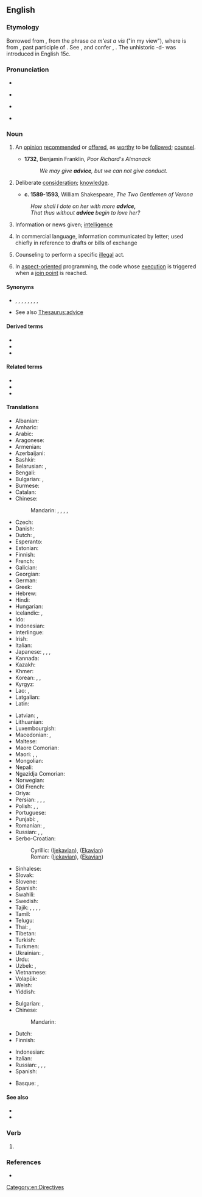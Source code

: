 ==English==
{{wikipedia}}

===Etymology===
Borrowed from {{bor|en|fro|avis}}, from the phrase ''ce m'est a vis'' ("in my view"), where {{m|fro|vis}} is from {{der|en|la|visus}}, past participle of {{m|la|videre||to see}}. See {{m|en|vision}}, and confer {{m|en|avise}}, {{m|en|advise}}. The unhistoric -d- was introduced in English 15c.

===Pronunciation===
* {{audio|en-us-advice.ogg|Audio (US)|lang=en}}
* {{a|RP}} {{IPA|/ədˈvaɪs/|lang=en}}
* {{a|US}} {{IPA|/ædˈvaɪs/|lang=en}}
* {{rhymes|aɪs|lang=en}}

===Noun===
{{en-noun|~}}

# {{lb|en|uncountable}} An [[opinion]] [[recommend]]ed or [[offer]]ed, as [[worthy]] to be [[follow]]ed; [[counsel]].
#: {{ux|en|She was offered various piece of '''advice''' on what to do with her new-found wealth.}}
#* '''1732''', Benjamin Franklin, ''Poor Richard's Almanack''
#*: ''We may give '''advice''', but we can not give conduct.''
# {{lb|en|uncountable|obsolete}} Deliberate [[consideration]]; [[knowledge]].
#* '''c. 1589-1593''', William Shakespeare, ''The Two Gentlemen of Verona''
#: ''How shall I dote on her with more '''advice,'''<br> That thus without '''advice''' begin to love her?''
# {{lb|en|archaic|commonly in plural}} Information or news given; [[intelligence]]
#: {{ux|en|late '''advices''' from France}}
# {{lb|en|uncountable}} In commercial language, information communicated by letter; used chiefly in reference to drafts or bills of exchange
#: {{ux|en|a letter of '''advice'''}}
#: {{rfquotek|McElrath}}
# {{lb|en|uncountable|legal}} Counseling to perform a specific [[illegal]] act.
#: {{rfquotek|Wharton}}
# {{lb|en|countable|programming}} In [[aspect-oriented]] programming, the code whose [[execution]] is triggered when a [[join point]] is reached.

====Synonyms====
* {{l|en|counsel}}, {{l|en|suggestion}}, {{l|en|recommendation}}, {{l|en|rede}}, {{l|en|admonition}}, {{l|en|exhortation}}, {{l|en|information}}, {{l|en|tip}}, {{l|en|notice}}
* See also [[Thesaurus:advice]]

====Derived terms====
* {{l|en|advice boat}}
* {{l|en|adviceful}}
* {{l|en|avizefull}}

====Related terms====
* {{l|en|advise}}
* {{l|en|adviso}}
* {{l|en|aviso}}

====Translations====
{{trans-top|opinion recommended or offered, as worthy to be followed; counsel}}
* Albanian: {{t+|sq|këshillë|f}}
* Amharic: {{t|am|ምክር}}
* Arabic: {{t|ar|نَصِيحَة|f}}
* Aragonese: {{t|an|consello|m}}
* Armenian: {{t+|hy|խորհուրդ}}
* Azerbaijani: {{t+|az|məsləhət}}
* Bashkir: {{t|ba|кәңәш|sc=Cyrl}}
* Belarusian: {{t|be|пара́да|f}}, {{t|be|саве́т|m}}
* Bengali: {{t|bn|পরামর্শ|tr=pôramôrśô}}
* Bulgarian: {{t+|bg|съве́т|m}}, {{t+|bg|препоръ̀ка|f}}
* Burmese: {{t+|my|အကြံပေးချက်}}
* Catalan: {{t+|ca|consell|m}}
* Chinese:
*: Mandarin: {{t+|cmn|勸告}}, {{t+|cmn|劝告|tr=quàngào}}, {{t+|cmn|忠告|tr=zhōnggào}}, {{t+|cmn|建議}}, {{t+|cmn|建议|tr=jiànyì}}
* Czech: {{t+|cs|rada|f}}
* Danish: {{t|da|råd|n}}
* Dutch: {{t+|nl|raad|m}}, {{t+|nl|advies|n}}
* Esperanto: {{t|eo|konsilo}}
* Estonian: {{t|et|nõu}}
* Finnish: {{t+|fi|neuvo}}
* French: {{t+|fr|conseil|m}}
* Galician: {{t|gl|consello|m}}
* Georgian: {{t|ka|რჩევა}}
* German: {{t+|de|Rat|m}}
* Greek: {{t+|el|συμβουλή|f}}
* Hebrew: {{t+|he|עֵצָה|f|tr=eitsá}}
* Hindi: {{t+|hi|सलाह|f}}
* Hungarian: {{t+|hu|tanács}}
* Icelandic: {{t+|is|ráð|n}}, {{t|is|ábending|f}}
* Ido: {{t+|io|konsilo}}
* Indonesian: {{t+|id|advis}}
* Interlingue: {{t|ie|consilie}}
* Irish: {{t|ga|airle|f}}
* Italian: {{t+|it|consiglio|m}}
* Japanese: {{t+|ja|助言|tr=じょげん, jogen}}, {{t+|ja|注意|tr=ちゅうい, chūi}}, {{t+|ja|忠告|tr=ちゅうこく, chūkoku}}, {{t+|ja|アドバイス|tr=adobaisu}}
* Kannada: {{t-needed|kn}}
* Kazakh: {{t+|kk|кеңес}}
* Khmer: {{t+|km|ដំបូន្មាន|tr=dɑmboon mien}}
* Korean: {{t+|ko|조언}}, {{t+|ko|충고}}, {{t+|ko|권고}}
* Kyrgyz: {{t+|ky|кеңеш}}
* Lao: {{t|lo|ຄຳແນະນຳ}}, {{t|lo|ປະກອນ}}
* Latgalian: {{t|ltg|padūms}}
* Latin: {{t|la|cōnsilium|n}}
{{trans-mid}}
* Latvian: {{t|lv|padoms|m}}, {{t|lv|padoms}}
* Lithuanian: {{t|lt|patarimas|m}}
* Luxembourgish: {{t+|lb|Rot|m}}
* Macedonian: {{t|mk|со́вет|m}}, {{t|mk|препо́рака|f}}
* Maltese: {{t|mt|parir|m}}
* Maore Comorian: {{t|swb|fikira}}
* Maori: {{t|mi|whakamāherehere}}, {{t|mi|kupu āwhina}}, {{t|mi|kupu tohutohu}}
* Mongolian: {{t+|mn|зөвлөгөө}}
* Nepali: {{t-needed|ne}}
* Ngazidja Comorian: {{t|zdj|waswia}}
* Norwegian: {{t+|no|råd|n}}
* Old French: {{t|fro|cunseill}}
* Oriya: {{t|or|ଉପଦେଶ|tr=upadēśa}}
* Persian: {{t+|fa|پند|tr=pand|}}, {{t+|fa|اندرز|tr=andarz|}}, {{t+|fa|نصیحت|tr=nasīhat|}}, {{t+|fa|توصیه|tr=towsiye}}
* Polish: {{t+|pl|rada|f}}, {{t+|pl|porada|f}}, {{t+|pl|wskazówka|f}}
* Portuguese: {{t+|pt|conselho|m}}
* Punjabi: {{t+|pa|ਸਲਾਹ }}, {{t|pa|ਨਸੀਹਤ}}
* Romanian: {{t+|ro|sfat|n}}, {{t+|ro|îndrumare|f}}
* Russian: {{t+|ru|сове́т|m}}, {{t+|ru|рекоменда́ция|f}}, {{t+|ru|наставле́ние|n}}
* Serbo-Croatian:
*: Cyrillic: {{t|sh|са́вјет|m}} ([[Ijekavian]]), {{t|sh|са́вет|m}} ([[Ekavian]])
*: Roman: {{t+|sh|sávjet|m}} ([[Ijekavian]]), {{t+|sh|sávet|m}} ([[Ekavian]])
* Sinhalese: {{t+|si|අවවාදය}}
* Slovak: {{t|sk|rada|f}}
* Slovene: {{t+|sl|nasvet|m}}
* Spanish: {{t+|es|consejo|m}}
* Swahili: {{t+|sw|ushauri}}
* Swedish: {{t+|sv|råd|n}}
* Tajik: {{t+|tg|маслиҳат}}, {{t|tg|насиҳат}}, {{t+|tg|панд}}, {{t|tg|машварат}}, {{t|tg|тавсия}}
* Tamil: {{t+|ta|அறிவுரை}}
* Telugu: {{t+|te|సలహా}}
* Thai: {{t|th|คำแนะนำ|tr=kamnáenam}}, {{t|th|อาเทศ|tr=aatâyt}}
* Tibetan: {{t-needed|bo}}
* Turkish: {{t+|tr|tavsiye}} {{t+|tr|öneri}} {{t+|tr|öğüt}}
* Turkmen: {{t|tk|maslahat}}
* Ukrainian: {{t+|uk|ра́да|f}}, {{t+|uk|пора́да|f}}
* Urdu: {{t|ur|صلاح|f|tr=salāh}}
* Uzbek: {{t+|uz|maslahat}}, {{t+|uz|kengash}}
* Vietnamese: {{t|vi|lời khuyên}}
* Volapük: {{t+|vo|konsäl}}
* Welsh: {{t+|cy|cyngor|m}}
* Yiddish: {{t|yi|עצה|f|tr=eytse}}
{{trans-bottom}}

{{trans-top|information or notice given}}
* Bulgarian: {{t+|bg|изве́стие|n}}, {{t+|bg|съобще́ние|n}}
* Chinese:
*: Mandarin: {{t-needed|cmn}}
* Dutch: {{t+|nl|aankondiging|f}}
* Finnish: {{t+|fi|tieto}}
{{trans-mid}}
* Indonesian: {{t+|id|advis}}
* Italian: {{t+|it|avviso|m}}
* Russian: {{t+|ru|сообще́ние|n}}, {{t+|ru|изве́стие|n}}, {{t+|ru|извеще́ние|n}}, {{t+|ru|уведомле́ние|n}}
* Spanish: {{t+|es|aviso|m}}
{{trans-bottom}}

{{checktrans-top}}
* Basque: {{t-check|eu|aholku}}, {{t-check|eu|jakinarazpen}}
{{trans-mid}}
{{trans-bottom}}

====See also====
* {{l|en|advice boat}}
* {{l|en|take advice}}

===Verb===
{{en-verb|advic|ed}}

# {{misspelling of|advise|lang=en}}

===References===
* {{R:Webster 1913}}

[[Category:en:Directives]]